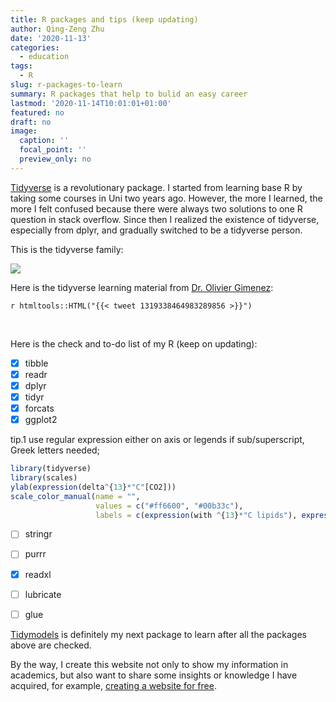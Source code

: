 ```yaml
---
title: R packages and tips (keep updating)
author: Qing-Zeng Zhu
date: '2020-11-13'
categories:
  - education
tags:
  - R
slug: r-packages-to-learn
summary: R packages that help to bulid an easy career
lastmod: '2020-11-14T10:01:01+01:00'
featured: no
draft: no
image:
  caption: ''
  focal_point: ''
  preview_only: no
---
```

[Tidyverse](https://www.tidyverse.org/) is a revolutionary package. I started from learning base R by taking some courses in Uni two years ago. However, the more I learned, the more I felt confused because there were always two solutions to one R question in stack overflow. Since then I realized the existence of tidyverse, especially from dplyr, and gradually switched to be a tidyverse person.

This is the tidyverse family:

![](/blog/2020-11-14-r-packages-to-learn/tidyverse.png)

Here is the tidyverse learning material from [Dr. Olivier Gimenez](https://oliviergimenez.github.io/):

`r htmltools::HTML("{{< tweet 1319338464983289856 >}}")`


<br>

Here is the check and to-do list of my R (keep on updating):

- [x] tibble
- [x] readr
- [x] dplyr
- [x] tidyr
- [x] forcats
- [x] ggplot2 <br> 

tip.1 use regular expression either on axis or legends if sub/superscript, Greek letters needed;
```r
library(tidyverse)
library(scales)
ylab(expression(delta^{13}*"C"[CO2]))
scale_color_manual(name = "",
                   values = c("#ff6600", "#00b33c"),
                   labels = c(expression(with ^{13}*"C lipids"), expression(without ^{13}*"C lipids")))
```


- [ ] stringr
- [ ] purrr

- [x] readxl
- [ ] lubricate
- [ ] glue

[Tidymodels](https://www.tidymodels.org/) is definitely my next package to learn after all the packages above are checked.

By the way, I create this website not only to show my information in academics, but also want to share some insights or knowledge I have acquired, for example, [creating a website for free](../creating-a-website/).



